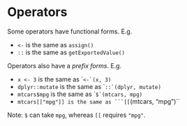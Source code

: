 
# Operators

Some operators have functional forms. E.g.

* `<-` is the same as `assign()`
* `::` is the same as `getExportedValue()`

Operators also have a _prefix forms_. E.g.

* `x <- 3` is the same as ```<-`(x, 3)``
* `dplyr::mutate` is the same as ```::`(dplyr, mutate)``
* `mtcars$mpg` is the same as ```$`(mtcars, mpg)``
* `mtcars[["mpg"]] is the same as ```[[`(mtcars, "mpg")``

Note: ```$``` can take `mpg`, whereas ```[[``` requires `"mpg"`.

<!-- Extra credit

Why do both of the following work?

    `$`(mtcars, mpg)
    `$`(mtcars, "mpg")

-->